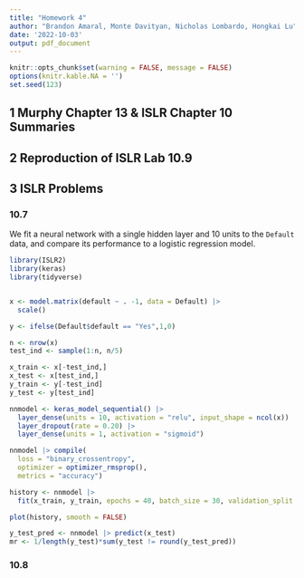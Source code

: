```yaml
---
title: "Homework 4"
author: "Brandon Amaral, Monte Davityan, Nicholas Lombardo, Hongkai Lu"
date: '2022-10-03'
output: pdf_document
---
```


```r
knitr::opts_chunk$set(warning = FALSE, message = FALSE) 
options(knitr.kable.NA = '')
set.seed(123)
```

## 1 Murphy Chapter 13 & ISLR Chapter 10 Summaries



## 2 Reproduction of ISLR Lab 10.9

## 3 ISLR Problems

### 10.7
We fit a neural network with a single hidden layer and 10 units to the `Default` data, and compare its performance to a logistic regression model.
```r
library(ISLR2)
library(keras)
library(tidyverse)


x <- model.matrix(default ~ . -1, data = Default) |>
  scale()

y <- ifelse(Default$default == "Yes",1,0)

n <- nrow(x)
test_ind <- sample(1:n, n/5)

x_train <- x[-test_ind,]
x_test <- x[test_ind,]
y_train <- y[-test_ind]
y_test <- y[test_ind]

nnmodel <- keras_model_sequential() |>
  layer_dense(units = 10, activation = "relu", input_shape = ncol(x)) |>
  layer_dropout(rate = 0.20) |>
  layer_dense(units = 1, activation = "sigmoid")

nnmodel |> compile(
  loss = "binary_crossentropy", 
  optimizer = optimizer_rmsprop(), 
  metrics = "accuracy")

history <- nnmodel |>
  fit(x_train, y_train, epochs = 40, batch_size = 30, validation_split = 0.2)

plot(history, smooth = FALSE)

y_test_pred <- nnmodel |> predict(x_test)
mr <- 1/length(y_test)*sum(y_test != round(y_test_pred))

```



### 10.8